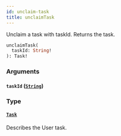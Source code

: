 ```yaml
---
id: unclaim-task
title: unclaimTask
---
```



Unclaim a task with taskId. Returns the task.


```graphql
unclaimTask(
  taskId: String!
): Task!

```


### Arguments

#### `taskId` ([`String`](/docs/apis-clients/tasklist-api/scalars/string))




### Type

#### [`Task`](/docs/apis-clients/tasklist-api/objects/task) 

Describes the User task.




